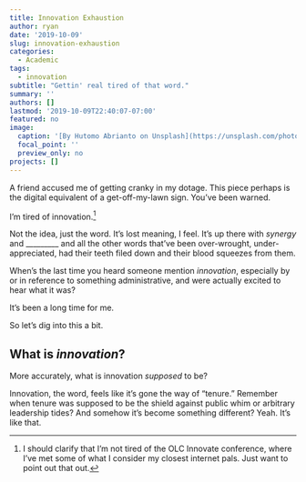 ```yaml
---
title: Innovation Exhaustion
author: ryan
date: '2019-10-09'
slug: innovation-exhaustion
categories:
  - Academic
tags:
  - innovation
subtitle: "Gettin' real tired of that word."
summary: ''
authors: []
lastmod: '2019-10-09T22:40:07-07:00'
featured: no
image:
  caption: '[By Hutomo Abrianto on Unsplash](https://unsplash.com/photos/3TRdlKU-3II)'
  focal_point: ''
  preview_only: no
projects: []
---
```


A friend accused me of getting cranky in my dotage. This piece perhaps is the digital equivalent of a get-off-my-lawn sign. You've been warned.

I'm tired of innovation.[^1]

Not the idea, just the word. It's lost meaning, I feel. It's up there with *synergy* and _________ and all the other words that've been over-wrought, under-appreciated, had their teeth filed down and their blood squeezes from them.

When's the last time you heard someone mention *innovation*, especially by or in reference to something administrative, and were actually excited to hear what it was?

It's been a long time for me. 

So let's dig into this a bit.

## What is *innovation*?

More accurately, what is innovation *supposed* to be? 

Innovation, the word, feels like it's gone the way of "tenure." Remember when tenure was supposed to be the shield against public whim or arbitrary leadership tides? And somehow it's become something different? Yeah. It's like that.









[^1]: I should clarify that I'm not tired of the OLC Innovate conference, where I've met some of what I consider my closest internet pals. Just want to point out that out.

